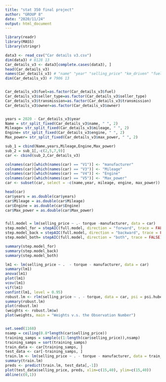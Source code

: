 ```yaml
---
title: "stat 350 final project"
author: "GROUP 8"
date: "2020/11/24"
output: html_document
---
```


```r

library(readr)
library(MASS)
library(stringr)

data3 <- read_csv("Car details v3.csv")
dim(data3) # 8128 13
Car_details_v3 <- data3[complete.cases(data3), ]
head(Car_details_v3)
names(Car_details_v3) # "name" "year" "selling_price" "km_driven" "fuel" "seller_type" "transmission" "owner" "mileage" "engine" "max_power" "torque" "seats"  
dim(Car_details_v3) # 7906 13


Car_details_v3$fuel=as.factor(Car_details_v3$fuel)
Car_details_v3$seller_type=as.factor(Car_details_v3$seller_type)
Car_details_v3$transmission=as.factor(Car_details_v3$transmission)
Car_details_v3$owner=as.factor(Car_details_v3$owner)


years = 2020 - Car_details_v3$year
Name = str_split_fixed(Car_details_v3$name, " ", 2)
Mileage= str_split_fixed(Car_details_v3$mileage, " ", 2)
Engine= str_split_fixed(Car_details_v3$engine, " ", 2)
Max_power= str_split_fixed(Car_details_v3$max_power, " ", 2)

sub_1 = cbind(Name,years,Mileage,Engine,Max_power)
sub_2 = sub_1[,-c(2,5,7,9)]
car <- cbind(sub_2,Car_details_v3)

colnames(car)[which(names(car) == "V1")] <- "manufacturer"
colnames(car)[which(names(car) == "V3")] <- "Mileage"
colnames(car)[which(names(car) == "V4")] <- "Engine"
colnames(car)[which(names(car) == "V5")] <- "Max_power"
car <- subset(car, select = -c(name,year, mileage, engine, max_power))

head(car)
car$years = as.double(car$years)
car$Mileage = as.double(car$Mileage)
car$Engine = as.double(car$Engine)
car$Max_power = as.double(car$Max_power)


full.model = lm(selling_price ~ .- torque -manufacturer, data = car)
step.model_for = stepAIC(full.model, direction = "forward", trace = FALSE)
step.model_back = stepAIC(full.model, direction = "backward", trace = FALSE)
step.model_both= stepAIC(full.model, direction = "both", trace = FALSE)

summary(step.model_for)
summary(step.model_back)
summary(step.model_both)

lm1 <- lm(selling_price ~ .  - torque - manufacturer, data = car)
summary(lm1)
anova(lm1)
plot(lm1)
vcov(lm1)
vif(lm1)
confint(lm1, level = 0.95)
robust.lm <- rlm(selling_price ~ . - torque, data = car, psi = psi.huber)
summary(robust.lm)
plot(robust.lm)
(weights <- robust.lm$w)
plot(weights, main = "Weights v.s. the Observation Number")


set.seed(1168)
nsamp = ceiling(0.8*length(car$selling_price))
training_samps = sample(c(1:length(car$selling_price)),nsamp)
training_samps = sort(training_samps)
train_data <- car[training_samps, ]
test_data <- car[-training_samps, ]
train.lm <- lm(selling_price ~ . - torque - manufacturer, data = train_data)
summary(train.lm)
preds <- predict(train.lm, test_data[,-1])
plot(test_data$selling_price, preds, xlim=c(15,40), ylim=c(15,40))
abline(c(0,1))


```




















